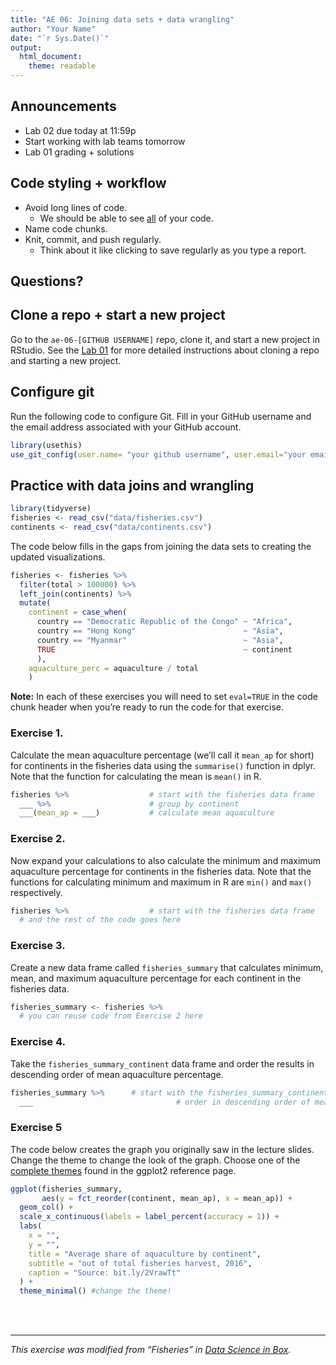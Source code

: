 ```yaml
---
title: "AE 06: Joining data sets + data wrangling"
author: "Your Name"
date: "`r Sys.Date()`"
output: 
  html_document:
    theme: readable
---
```


## Announcements

- Lab 02 due today at 11:59p
- Start working with lab teams tomorrow
- Lab 01 grading + solutions

## Code styling + workflow 

- Avoid long lines of code. 
  - We should be able to see <u>all</u> of your code.
- Name code chunks.
- Knit, commit, and push regularly. 
  - Think about it like clicking to save regularly as you type a report.


## Questions? 


## Clone a repo + start a new project

Go to the `ae-06-[GITHUB USERNAME]` repo, clone it, and start a new project in RStudio. See the [Lab 01](https://sta199-fa20-002.netlify.app/labs/lab-01-hello-r.html#getting-started) for more detailed instructions about cloning a repo and starting a new project. 

## Configure git

Run the following code to configure Git. Fill in your GitHub username and the email address associated with your GitHub account. 

```r
library(usethis)
use_git_config(user.name= "your github username", user.email="your email")
```

## Practice with data joins and wrangling

```r
library(tidyverse)
fisheries <- read_csv("data/fisheries.csv")
continents <- read_csv("data/continents.csv")
```

The code below fills in the gaps from joining the data sets to creating the updated visualizations. 

```r
fisheries <- fisheries %>%
  filter(total > 100000) %>%
  left_join(continents) %>%
  mutate(
    continent = case_when(
      country == "Democratic Republic of the Congo" ~ "Africa",
      country == "Hong Kong"                        ~ "Asia",
      country == "Myanmar"                          ~ "Asia",
      TRUE                                          ~ continent
      ),
    aquaculture_perc = aquaculture / total
    )
```

**Note:** In each of these exercises you will need to set `eval=TRUE` in the code chunk header when you're 
ready to run the code for that exercise.

### Exercise 1.

Calculate the mean aquaculture percentage (we'll call it `mean_ap` for short) 
for continents in the fisheries data using the `summarise()` function in dplyr. 
Note that the function for calculating the mean is `mean()` in R.

```r
fisheries %>%                  # start with the fisheries data frame
  ___ %>%                      # group by continent
  ___(mean_ap = ___)           # calculate mean aquaculture
```

### Exercise 2.

Now expand your calculations to also calculate the minimum and maximum 
aquaculture percentage for continents in the fisheries data. Note that the 
functions for calculating minimum and maximum in R are `min()` and `max()`
respectively.

```r
fisheries %>%                  # start with the fisheries data frame
  # and the rest of the code goes here         
```

### Exercise 3.

Create a new data frame called `fisheries_summary` that calculates 
minimum, mean, and maximum aquaculture percentage for each continent in the 
fisheries data. 

```r
fisheries_summary <- fisheries %>%
  # you can reuse code from Exercise 2 here                        
```

### Exercise 4.

Take the `fisheries_summary_continent` data frame and order the results in descending 
order of mean aquaculture percentage.

```r
fisheries_summary %>%      # start with the fisheries_summary_continent data frame
  ___                                # order in descending order of mean_ap
```

### Exercise 5

The code below creates the graph you originally saw in the lecture slides. Change the theme to change the look of the graph. Choose one of the [complete themes](https://ggplot2.tidyverse.org/reference/ggtheme.html) found in the ggplot2 reference page.

```r
ggplot(fisheries_summary, 
       aes(y = fct_reorder(continent, mean_ap), x = mean_ap)) +
  geom_col() +
  scale_x_continuous(labels = label_percent(accuracy = 1)) +
  labs(
    x = "",
    y = "",
    title = "Average share of aquaculture by continent",
    subtitle = "out of total fisheries harvest, 2016",
    caption = "Source: bit.ly/2VrawTt"
  ) +
  theme_minimal() #change the theme!
```

<br><br>

<hr> 

*This exercise was modified from "Fisheries" in [Data Science in Box](https://datasciencebox.org/).*